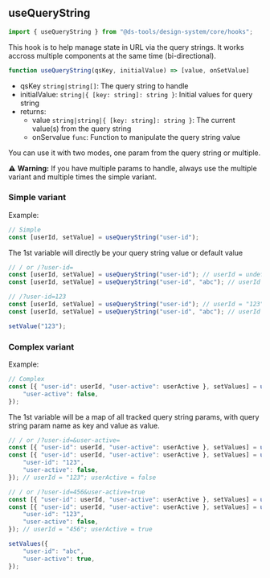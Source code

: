 
<Meta title="Design System/Core/Hooks/useQueryString" />

## useQueryString

```js
import { useQueryString } from "@ds-tools/design-system/core/hooks";
```

This hook is to help manage state in URL via the query strings.
It works accross multiple components at the same time (bi-directional).

```js
function useQueryString(qsKey, initialValue) => [value, onSetValue]
```

-   qsKey `string|string[]`: The query string to handle
-   initialValue: `string|{ [key: string]: string }`: Initial values for query string
-   returns:
    -   value `string|string|{ [key: string]: string }`: The current value(s) from the query string
    -   onServalue `func`: Function to manipulate the query string value

You can use it with two modes, one param from the query string or multiple.

⚠️ **Warning:** If you have multiple params to handle, always use the multiple variant and multiple times the simple variant.

### Simple variant

Example:

```js
// Simple
const [userId, setValue] = useQueryString("user-id");
```

The 1st variable will directly be your query string value or default value

```js
// / or /?user-id=
const [userId, setValue] = useQueryString("user-id"); // userId = undefined
const [userId, setValue] = useQueryString("user-id", "abc"); // userId = "abc"

// /?user-id=123
const [userId, setValue] = useQueryString("user-id"); // userId = "123"
const [userId, setValue] = useQueryString("user-id", "abc"); // userId = "123"

setValue("123");
```

### Complex variant

Example:

```js
// Complex
const [{ "user-id": userId, "user-active": userActive }, setValues] = useQueryString(["user-id", "user-active"], {
    "user-active": false,
});
```

The 1st variable will be a map of all tracked query string params, with query string param name as key and value as value.

```js
// / or /?user-id=&user-active=
const [{ "user-id": userId, "user-active": userActive }, setValues] = useQueryString(["user-id", "user-active"]); // userId = undefined; userActive = undefined
const [{ "user-id": userId, "user-active": userActive }, setValues] = useQueryString(["user-id", "user-active"], {
    "user-id": "123",
    "user-active": false,
}); // userId = "123"; userActive = false

// / or /?user-id=456&user-active=true
const [{ "user-id": userId, "user-active": userActive }, setValues] = useQueryString(["user-id", "user-active"]); // userId = "456"; userActive = true
const [{ "user-id": userId, "user-active": userActive }, setValues] = useQueryString(["user-id", "user-active"], {
    "user-id": "123",
    "user-active": false,
}); // userId = "456"; userActive = true

setValues({
    "user-id": "abc",
    "user-active": true,
});
```
